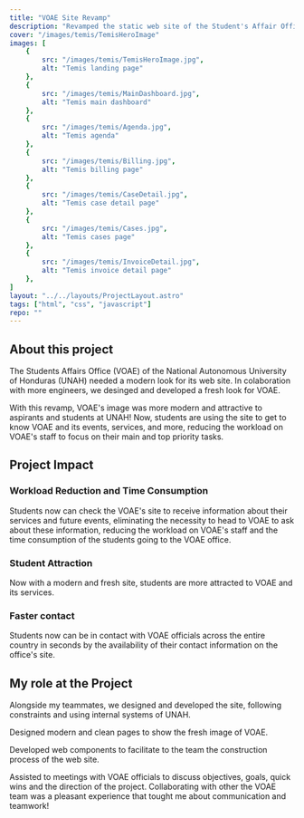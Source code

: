 ```yaml
---
title: "VOAE Site Revamp"
description: "Revamped the static web site of the Student's Affair Office at UNAH! Designed a modern site for VOAE's presentation. Get to know about my colaboration with VOAE!"
cover: "/images/temis/TemisHeroImage"
images: [
    {
        src: "/images/temis/TemisHeroImage.jpg",
        alt: "Temis landing page"
    },
    {
        src: "/images/temis/MainDashboard.jpg",
        alt: "Temis main dashboard"
    },
    {
        src: "/images/temis/Agenda.jpg",
        alt: "Temis agenda"
    },
    {
        src: "/images/temis/Billing.jpg",
        alt: "Temis billing page"
    },
    {
        src: "/images/temis/CaseDetail.jpg",
        alt: "Temis case detail page"
    },
    {
        src: "/images/temis/Cases.jpg",
        alt: "Temis cases page"
    },
    {
        src: "/images/temis/InvoiceDetail.jpg",
        alt: "Temis invoice detail page"
    },
]
layout: "../../layouts/ProjectLayout.astro" 
tags: ["html", "css", "javascript"]
repo: ""
---
```


## About this project

The Students Affairs Office (VOAE) of the National Autonomous University of Honduras (UNAH) needed a modern look for its web site. In colaboration with more engineers, we desinged and developed a fresh look for VOAE.

With this revamp, VOAE's image was more modern and attractive to aspirants and students at UNAH! Now, students are using the site to get to know VOAE and its events, services, and more, reducing the workload on VOAE's staff to focus on their main and top priority tasks.

## Project Impact

### Workload Reduction and Time Consumption
Students now can check the VOAE's site to receive information about their services and future events, eliminating the necessity to head to VOAE to ask about these information, reducing the workload on VOAE's staff and the time consumption of the students going to the VOAE office.

### Student Attraction
Now with a modern and fresh site, students are more attracted to VOAE and its services.

### Faster contact
Students now can be in contact with VOAE officials across the entire country in seconds by the availability of their contact information on the office's site.


## My role at the Project
Alongside my teammates, we designed and developed the site, following constraints and using internal systems of UNAH.

<span class="text-primary font-semibold">Designed</span> modern and clean pages to show the fresh image of VOAE.

<span class="text-primary font-semibold">Developed</span> web components to facilitate to the team the construction process of the web site.

<span class="text-primary font-semibold">Assisted</span> to meetings with VOAE officials to discuss objectives, goals, quick wins and the direction of the project. Collaborating with other the VOAE team was a pleasant experience that tought me about communication and teamwork!